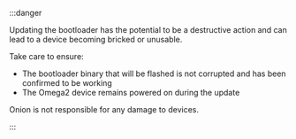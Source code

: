 :::danger

Updating the bootloader has the potential to be a destructive action and can lead to a device becoming bricked or unusable. 

Take care to ensure:
- The bootloader binary that will be flashed is not corrupted and has been confirmed to be working
- The Omega2 device remains powered on during the update

Onion is not responsible for any damage to devices.

:::